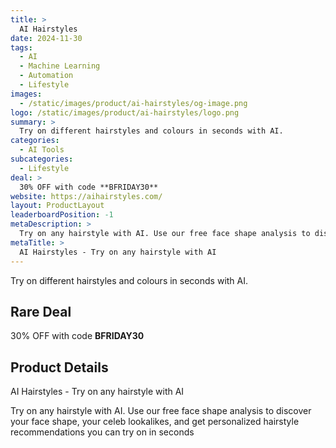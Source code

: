 ```yaml
---
title: >
  AI Hairstyles
date: 2024-11-30
tags:
  - AI
  - Machine Learning
  - Automation
  - Lifestyle
images:
  - /static/images/product/ai-hairstyles/og-image.png
logo: /static/images/product/ai-hairstyles/logo.png
summary: >
  Try on different hairstyles and colours in seconds with AI.
categories:
  - AI Tools
subcategories:
  - Lifestyle
deal: >
  30% OFF with code **BFRIDAY30**
website: https://aihairstyles.com/
layout: ProductLayout
leaderboardPosition: -1
metaDescription: >
  Try on any hairstyle with AI. Use our free face shape analysis to discover your face shape, your celeb lookalikes, and get personalized hairstyle recommendations you can try on in seconds
metaTitle: >
  AI Hairstyles - Try on any hairstyle with AI
---
```

Try on different hairstyles and colours in seconds with AI.

## Rare Deal

30% OFF with code **BFRIDAY30**

## Product Details

AI Hairstyles - Try on any hairstyle with AI

Try on any hairstyle with AI. Use our free face shape analysis to discover your face shape, your celeb lookalikes, and get personalized hairstyle recommendations you can try on in seconds
